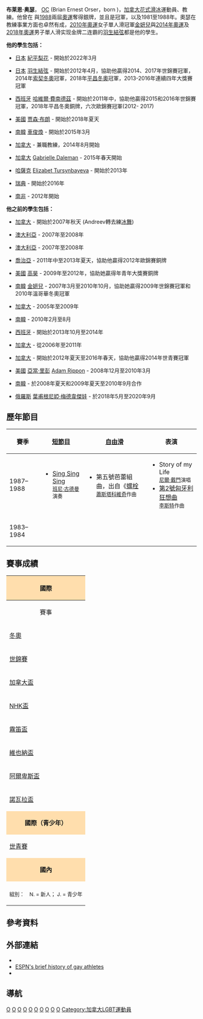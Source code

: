 {{Link style|time=2015-12-13T13:28:46+00:00}}
{{noteTA
|1=zh-hk:花式溜冰; zh-tw:花式滑冰; zh-cn:花样滑冰; 
|2=zh-hk:溜冰; zh-hans:滑冰; zh-tw:滑冰;
|3=zh-hk:自由滑; zh-hans:自由滑; zh-tw:長曲項目;
|4=zh-hk:短節目; zh-hans:短节目; zh-tw:短曲項目;
|5=zh-hk:國際溜冰聯盟; zh-hans:国际滑冰联盟; zh-tw:國際滑冰總會;
}}
{{Infobox figure skater
|name= 布莱恩·奥瑟<br>Brian Orser
|image= [[File:Christina_Gao_Brian_Orser.jpg|250px]]
|caption= 奥瑟（左）與他的學生[[高昊_(1994年)|高昊]]，2010年青少年大獎賽總決賽。
|country= {{CAN}}
|fullname= Brian Ernest Orser
|birth_date= {{birth date and age|df=yes|1961|12|18}}
|birth_place= {{CAN}}[[贝尔维尔(安大略省)|贝尔维尔]]<ref name=nyt990215/>
|hometown=
|residence= {{CAN}}[[多倫多|多倫多]]
|height= {{height|ft=5|in=6}}
|formercoach= [[:en:Doug_Leigh|Doug Leigh]]
|choreographer=
|skating club= [[:en:Mariposa_School_of_Skating|Mariposa Winter Club]]<br />Midland FSC
|retired= 1988
|medaltemplates= <!-- see [[Template:MedalRelatedTemplates|Template:MedalRelatedTemplates]] -->
{{MedalCountry | {{CAN}} }}
{{MedalSport | [[花式滑冰|花式滑冰]]}}
{{MedalCompetition | [[冬季奥林匹克运动会花样滑冰比赛|冬季奧運會]]}}
{{MedalSilver|[[1988年冬季奥林匹克运动会|1988卡加利]]|[[:en:Figure_skating_at_the_1988_Winter_Olympics#Figure_Skating|男子單人滑]]}}
{{MedalSilver|[[1984年冬季奥林匹克运动会|1984 塞拉耶佛]]|{{tsl|en|Figure skating at the 1984 Winter Olympics|1984年冬季奥林匹克运动会花样滑冰比赛|男子單人滑}}}}
{{MedalCompetition|[[世界花样滑冰锦标赛|世界錦標賽]]}}
{{MedalGold|{{tsl|en|1987 World Figure Skating Championships|1987年世界花式滑冰錦標賽|1987 辛辛那堤}}|{{tsl|en|1987 World Figure Skating Championships|1987年世界花式滑冰錦標賽|男子單人滑}}}}
{{MedalSilver|{{tsl|en|1988 World Figure Skating Championships|1988年世界花式滑冰錦標賽|1988 布達佩斯}}|{{tsl|en|1988 World Figure Skating Championships|1988年世界花式滑冰錦標賽|男子單人滑}}}}
{{MedalSilver|{{tsl|en|1986 World Figure Skating Championships|1986年世界花式滑冰錦標賽|1986 日內瓦}}|{{tsl|en|1986 World Figure Skating Championships|1986年世界花式滑冰錦標賽|男子單人滑}}}}
{{MedalSilver|{{tsl|en|1985 World Figure Skating Championships|1985年世界花式滑冰錦標賽|1985 東京}}|{{tsl|en|1985 World Figure Skating Championships|1985年世界花式滑冰錦標賽|男子單人滑}}}}
{{MedalSilver|{{tsl|en|1984 World Figure Skating Championships|1984年世界花式滑冰錦標賽|1984 渥太華}}|{{tsl|en|1984 World Figure Skating Championships|1984年世界花式滑冰錦標賽|男子單人滑}}}}
{{MedalBronze|{{tsl|en|1983 World Figure Skating Championships|1983年世界花式滑冰錦標賽|1983 赫爾辛基}}|{{tsl|en|1983 World Figure Skating Championships|1983年世界花式滑冰錦標賽|男子單人滑}}}}
}}
{{MedalTop}}
{{MedalSport | [[冬季奥林匹克运动会花样滑冰比赛|花樣滑冰]]}}
{{MedalCountry |  {{CAN}} }}
{{MedalSilver|{{tsl|en|Figure skating at the 1988 Winter Olympics|1988年冬季奥林匹克运动会花样滑冰比赛|1988 卡加利}}|{{tsl|en|Figure skating at the 1988 Winter Olympics|1988年冬季奥林匹克运动会花样滑冰比赛|男子單人滑}}}}
{{MedalSilver|[[1984年冬季奥林匹克运动会|1984 塞拉耶佛]]|{{tsl|en|Figure skating at the 1984 Winter Olympics|1984年冬季奥林匹克运动会花样滑冰比赛|男子單人滑}}}}
{{MedalBottom}}

'''布莱恩·奥瑟'''， [[:en:Order_of_Canada|OC]] (Brian Ernest Orser，born {{bd|1961年|12月18日|catIdx=O}})，[[加拿大|加拿大]][[花式滑冰|花式滑冰]]運動員、教練。他曾在 {{tsl|en|Figure skating at the 1984 Winter Olympics|1984年冬季奥林匹克运动会花样滑冰比赛|1984}}與[[:en:Figure_skating_at_the_1988_Winter_Olympics|1988]]兩屆[[奥林匹克运动会|奧運]]奪得銀牌，並且是{{tsl|en|1987 World Figure Skating Championships|1987年世界花式滑冰錦標賽|1987年世界錦標賽}}冠軍，以及1981至1988年{{tsl|en|Canadian Figure Skating Championships|加拿大花式滑冰錦標賽|加拿大錦標賽冠軍}}。奧瑟在教練事業方面也卓然有成，[[2010年冬季奧林匹克運動會花樣滑冰比賽|2010年奧運]]女子單人滑冠軍[[金妍兒|金妍兒]]與[[2014年冬季奧林匹克運動會花樣滑冰比賽|2014年奧運]]及[[2018年冬季奧林匹克運動會花樣滑冰比賽|2018年奧運]]男子單人滑实现金牌二连霸的[[羽生結弦|羽生結弦]]都是他的學生。

'''他的學生包括：'''
*[[日本|日本]] [[紀平梨花|紀平梨花]] - 開始於2022年3月

* [[日本|日本]] [[羽生結弦|羽生結弦]] - 開始於2012年4月，協助他贏得2014、2017年世錦賽冠軍，2014年[[2014年冬季奥林匹克运动会|索契冬奧]]冠軍，2018年[[2018年冬季奥林匹克运动会|平昌冬奧]]冠軍，2013-2016年連續四年大獎賽冠軍

* [[西班牙|西班牙]] [[哈維爾·費南德茲|哈維爾·費南德茲]] - 開始於2011年中，協助他贏得2015和2016年世錦賽冠軍，2018年平昌冬奧銅牌，六次歐錦賽冠軍(2012- 2017)

* [[美國|美國]] [[贾森·布朗_(花样滑冰运动员)|贾森·布朗]] - 開始於2018年夏天

* [[南韓|南韓]]  [[車俊煥|車俊煥]] - 開始於2015年3月

* [[加拿大|加拿大]] {{link-en|Alaine Chartrand}} - 兼職教練，2014年8月開始

* [[加拿大|加拿大]] [[Gabrielle_Daleman|Gabrielle Daleman]] - 2015年春天開始

* [[哈薩克|哈薩克]] [[Elizabet_Tursynbayeva|Elizabet Tursynbayeva]] - 開始於2013年

* [[瑞典|瑞典]] {{link-en|Joshi Helgesson}} - 開始於2016年

* [[南非|南非]] {{link-en|Michaela Du Toit}} - 2012年開始

'''他之前的學生包括：'''

* [[加拿大|加拿大]] {{link-en|Fedor Andreev}} - 開始於2007年秋天 (Andreev轉去練[[冰舞|冰舞]])

* [[澳大利亞|澳大利亞]] {{link-en|Sean Carlow}} - 2007年至2008年

* [[澳大利亞|澳大利亞]] {{link-en|Phoebe Di Tommaso}} - 2007年至2008年

* [[喬治亞|喬治亞]] {{link-en|Elene Gedevanishvili}} - 2011年中至2013年夏天，協助他贏得2012年歐錦賽銅牌

* [[美國|美國]]  [[高昊|高昊]] - 2009年至2012年，協助她贏得年青年大獎賽銅牌

* [[南韓|南韓]] [[金妍兒|金妍兒]] - 2007年3月至2010年10月，協助她贏得2009年世錦賽冠軍和 2010年溫哥華冬奧冠軍

* [[加拿大|加拿大]] {{link-en|Rachel Kirkland / Eric Radford}} - 2005年至2009年

* [[南韓|南韓]] {{link-en|Kwak Min-jeong}} - 2010年2月至8月

* [[西班牙|西班牙]] {{link-en|Sonia Lafuente}} - 開始於2013年10月至2014年

* [[加拿大|加拿大]] {{link-en|Rylie McCulloch-Casarsa}} - 從2006年至2011年

* [[加拿大|加拿大]] {{link-en|阮南|Nam Nguyen}} - 開始於2012年夏天至2016年春天，協助他贏得2014年世青賽冠軍

* [[美國|美國]] [[亞當·里彭|亞當·里彭]] [[Adam_Rippon|Adam Rippon]] - 2008年12月至2010年3月

* [[南韓|南韓]] {{link-en|Yun Yea-ji}} - 於2008年夏天和2009年夏天至2010年9月合作

* [[俄羅斯|俄羅斯]] [[葉甫根尼婭·梅德韋傑娃|葉甫根尼婭·梅德韋傑娃]] - 於2018年5月至2020年9月

==歷年節目==
{|class="wikitable" style="text-align:center" 
|-
! 賽季
! [[短節目|短節目]]
! [[自由滑|自由滑]]
! 表演
|-
! 1987–1988
|
* [[:en:Sing,_Sing,_Sing_(With_a_Swing)|Sing Sing Sing]] <br><small>[[班尼·古德曼|班尼·古德曼]]演奏</small>
|
* 第五號芭蕾組曲，出自《[[:en:The_Bolt_(Shostakovich)|螺栓]]<br><small>[[德米特里·德米特里耶維奇·肖斯塔科維奇|蕭斯塔科維奇]]作曲</small>
| 
* Story of my Life<br><small>[[尼爾·戴門|尼爾·戴門]]演唱</small>
* [[第2號匈牙利狂想曲|第2號匈牙利狂想曲]]<br><small> [[李斯特·费伦茨|李斯特]]作曲 </small>
|-
! 1983–1984
|
|
|
|}

==賽事成績==
{| class="wikitable" style="text-align:center"
|-
! style="background-color: #ffdead; " colspan=13 align=center | '''國際''' 
|-
! 賽事
! 1976–77
! 1977–78
! 1978–79
! 1979–80
! 1980–81
! 1981–82
! 1982–83
! 1983–84
! 1984–85
! 1985–86
! 1986–87
! 1987–88
|-
| align=left | [[冬季奥林匹克运动会花样滑冰比赛|冬奧]] || || || || || || || || bgcolor=silver | 2nd || || || || bgcolor=silver | 2nd
|-
| align=left | [[世界花样滑冰锦标赛|世錦賽]] || || || || || 6th || 4th || bgcolor=cc9966 | 3rd || bgcolor=silver | 2nd || bgcolor=silver | 2nd || bgcolor=silver | 2nd || bgcolor=gold | 1st || bgcolor=silver | 2nd
|-
| align=left | [[国际滑冰联盟花样滑冰大奖赛加拿大站|加拿大盃]] || || || || || 6th || bgcolor=silver | 2nd || bgcolor=silver | 2nd || bgcolor=gold | 1st || bgcolor=gold | 1st || || || bgcolor=gold | 1st
|-
| align=left | [[国际滑冰联盟花样滑冰大奖赛日本站|NHK盃]] || || || || || || || || || bgcolor=silver | 2nd || bgcolor=silver | 2nd|| ||
|-
| align=left | [[霧笛盃|霧笛盃]] || || || || || bgcolor=silver | 2nd || || || || || || ||
|-
| align=left | [[:en:Karl_Schäfer_Memorial|維也納盃]] || || || || bgcolor=cc9966 | 3rd || || || || || || || ||
|-
| align=left | [[:en:Grand_Prix_Coupe_des_Alpes|阿爾卑斯盃]] || || || || || bgcolor=gold | 1st || || || || || || ||
|-
| align=left | [[:en:Novarat_Trophy|諾瓦拉盃]] || || || || || || || || || || || bgcolor=gold | 1st ||
|-
! style="background-color: #ffdead; " colspan=13 align=center | '''國際（青少年）''' 
|-
| align=left |[[世界青少年花样滑冰锦标赛|世青賽]] || || 4th || ||  || || || || || || || ||
|-
! style="background-color: #ffdead; " colspan=13 align=center | '''國內''' 
|-
| align=left | {{tsl|en|Canadian Figure Skating Championships|加拿大花式滑冰錦標賽|加錦賽}} || bgcolor=gold | 1st N. || bgcolor=cc9966 | 3rd J. || bgcolor=gold | 1st J. || 4th || bgcolor=gold | 1st || bgcolor=gold | 1st || bgcolor=gold | 1st || bgcolor=gold | 1st || bgcolor=gold | 1st || bgcolor=gold | 1st || bgcolor=gold | 1st || bgcolor=gold | 1st
|-
| colspan=13 align=center | <small> 組別：　N. = 新人； J. = 青少年 </small> 
|}

==參考資料==
{{Reflist|1|refs=

<ref name=nyt990215>{{cite news | url = http://www.nytimes.com/1988/02/15/sports/88-winter-olympics-orser-boitano-on-two-paths-to-same-goal.html?pagewanted=print | title = Orser, Boitano On Two Paths To Same Goal | first = Michael | last = Janofsky | work = The New York Times | date = February 15, 1988 | accessdate = 2014-02-25 | archive-date = 2017-08-31 | archive-url = https://web.archive.org/web/20170831131302/http://www.nytimes.com/1988/02/15/sports/88-winter-olympics-orser-boitano-on-two-paths-to-same-goal.html?pagewanted=print | dead-url = no }}</ref>
}}

==外部連結==
{{Commons category|Brian Orser}}
* {{official website|http://www.canadianexcellence.com}}
* [http://espn.go.com/otl/world/timeline.html ESPN's brief history of gay athletes] {{Wayback|url=http://espn.go.com/otl/world/timeline.html |date=20090710214050 }}
* {{imdb title|0243164|Carmen on Ice}}

==導航==
{{NavigationWorldChampionsFigureSkatingMen}}
{{Authority control}}
{{DEFAULTSORT:Orser, Brian}}
[[Category:加拿大男子花样滑冰运动员|O]]
[[Category:加拿大奧運花式滑冰運動員|O]]
[[Category:LGBT花式滑冰選手|O]]
[[Category:加拿大花樣滑冰教練|O]]
[[Category:加拿大奧林匹克運動會银牌得主|O]]
[[Category:1984年冬季奧林匹克運動會獎牌得主|O]]
[[Category:1988年冬季奧林匹克運動會獎牌得主|O]]
[[Category:1984年冬季奥林匹克运动会花样滑冰运动员|O]]
[[Category:1988年冬季奧林匹克運動會花式滑冰選手|O]]
[[Category:奧林匹克運動會花式滑冰獎牌得主|O]]
[[Category:加拿大LGBT運動員|Category:加拿大LGBT運動員]]